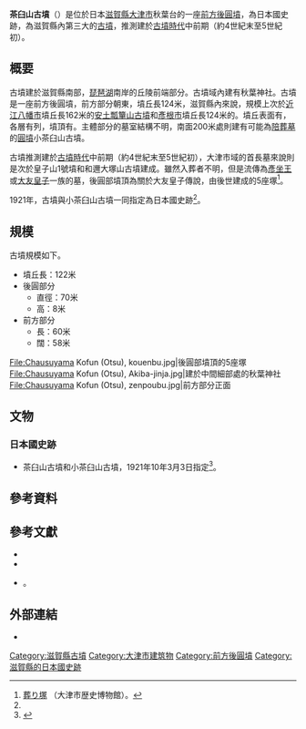 {{日本古墳
|名稱     = 茶臼山古墳
|圖片     = [[File:Chausuyama_Kofun_(Otsu),_zenkei.jpg|250px]]<br>左前方是後圓部分，右邊盡頭是前方部分
|所屬     =  
|所在地   = 日本[[滋賀縣|滋賀縣]][[大津市|大津市]]秋葉台
|形狀     = [[前方後圓墳|前方後圓墳]]
|規模     = 墳丘長122米
|建造時期 = [[古墳時代|古墳時代]]中前期（約4世紀末至5世紀初）
|墓室形態 =  
|被葬者   = [[彥坐王|彥坐王]]
|出土文物   = {{Link-ja|圓筒埴輪|円筒埴輪}}和{{Link-ja|形象埴輪|形象埴輪}}
|史跡指定 = 日本國史跡
|其他 = 
}}

'''茶臼山古墳'''（{{jpn|j=茶臼山古墳|hg=ちゃうすやまこふん|rm=Chausuyamakofun}}）是位於日本[[滋賀縣|滋賀縣]][[大津市|大津市]]秋葉台的一座[[前方後圓墳|前方後圓墳]]，為日本國史跡，為滋賀縣內第三大的[[古墳|古墳]]，推測建於[[古墳時代|古墳時代]]中前期（約4世紀末至5世紀初）。

== 概要 ==
古墳建於滋賀縣南部，[[琵琶湖|琵琶湖]]南岸的丘陵前端部分。古墳域內建有秋葉神社{{Sfn|茶臼山古墳-小茶臼山古墳（国指定史跡）}}。古墳是一座前方後圓墳，前方部分朝東，墳丘長124米，滋賀縣內來說，規模上次於[[近江八幡市|近江八幡市]]墳丘長162米的[[安土瓢簞山古墳|安土瓢簞山古墳]]和[[彥根市|彥根市]]墳丘長124米的{{Link-ja|荒神山古墳|荒神山古墳}}。墳丘表面有{{Link-ja|葺石|葺石}}，各層有{{Link-ja|圓筒埴輪|円筒埴輪}}列，墳頂有{{Link-ja|形象埴輪|形象埴輪}}{{Sfn|茶臼山古墳-小茶臼山古墳（国指定史跡）}}。主體部分的墓室結構不明{{Sfn|茶臼山古墳（平凡社）|1991年}}，南面200米處則建有可能為[[陪葬墓|陪葬墓]]的[[圓墳|圓墳]]小茶臼山古墳{{Sfn|茶臼山古墳（平凡社）|1991年}}{{Sfn|茶臼山古墳（平凡社）|1991年}}{{Sfn|茶臼山古墳-小茶臼山古墳（国指定史跡）}}。

古墳推測建於[[古墳時代|古墳時代]]中前期（約4世紀末至5世紀初）{{Sfn|茶臼山古墳-小茶臼山古墳（国指定史跡）}}，大津市域的首長墓來說則是次於皇子山1號墳和和邇大塚山古墳建成{{Sfn|茶臼山古墳（平凡社）|1991年}}。雖然入葬者不明，但是流傳為[[彥坐王|彥坐王]]或[[大友皇子|大友皇子]]一族的墓{{Sfn|茶臼山古墳-小茶臼山古墳（国指定史跡）}}，後圓部墳頂為關於大友皇子傳說，由後世建成的5座塚{{Sfn|茶臼山古墳-小茶臼山古墳（国指定史跡）}}<ref>[http://www.rekihaku.otsu.shiga.jp/db/jiten/data/134.html 葬り塚] {{Wayback|url=http://www.rekihaku.otsu.shiga.jp/db/jiten/data/134.html |date=20160314141602 }}（大津市歴史博物館）。</ref>。

1921年，古墳與小茶臼山古墳一同指定為日本國史跡<ref name="国指定"/>。

== 規模 ==
古墳規模如下{{Sfn|茶臼山古墳-小茶臼山古墳（国指定史跡）}}。
* 墳丘長：122米
* 後圓部分
** 直徑：70米
** 高：8米
* 前方部分
** 長：60米
** 闊：58米
<gallery>
File:Chausuyama Kofun (Otsu), kouenbu.jpg|後圓部墳頂的5座塚
File:Chausuyama Kofun (Otsu), Akiba-jinja.jpg|建於中間細部處的秋葉神社
File:Chausuyama Kofun (Otsu), zenpoubu.jpg|前方部分正面
</gallery>

== 文物 ==
=== 日本國史跡 ===
* 茶臼山古墳和小茶臼山古墳，1921年10年3月3日指定<ref name="国指定">{{日本國指定文化財等數據庫|401|1553|茶臼山古墳・小茶臼山古墳}}</ref>。

== 參考資料 ==
{{reflist}}

== 參考文獻 ==
* {{Cite book|editor=|author={{Link-ja|大塚初重|大塚初重}}|year=1989|chapter=茶臼山古墳 > 膳所茶臼山古墳|title=日本古墳大辞典|publisher={{Link-ja|東京堂出版|東京堂出版}}|isbn=4490102607|ref={{Harvid|膳所茶臼山古墳（古墳）|1989年}}}}
* {{Cite book|editor=|author=|year=1991|chapter=茶臼山古墳|title=日本歴史地名大系 25 滋賀県の地名|publisher=[[平凡社|平凡社]]|isbn=4582490255|ref={{Harvid|茶臼山古墳（平凡社）|1991年}}}}
* {{Cite book|editor=|author=|year=|url=https://kotobank.jp/word/%E8%8C%B6%E8%87%BC%E5%B1%B1%E5%8F%A4%E5%A2%B3-%E5%B0%8F%E8%8C%B6%E8%87%BC%E5%B1%B1%E5%8F%A4%E5%A2%B3-1444441|chapter=茶臼山古墳-小茶臼山古墳|title=国指定史跡ガイド|publisher=[[講談社|講談社]]|isbn=|ref={{Harvid|茶臼山古墳-小茶臼山古墳（国指定史跡）}}|access-date=2016-11-29|archive-date=2020-08-15|archive-url=https://web.archive.org/web/20200815102448/https://kotobank.jp/word/%E8%8C%B6%E8%87%BC%E5%B1%B1%E5%8F%A4%E5%A2%B3-%E5%B0%8F%E8%8C%B6%E8%87%BC%E5%B1%B1%E5%8F%A4%E5%A2%B3-1444441|dead-url=no}}。

== 外部連結 ==
{{Commonscat|Chausuyama Kofun (Otsu)|茶臼山古墳}}
* {{日本國指定文化財等數據庫|401|1553|茶臼山古墳・小茶臼山古墳}}

{{DEFAULTSORT:Chausuyamakofun}}
[[Category:滋賀縣古墳|Category:滋賀縣古墳]]
[[Category:大津市建筑物|Category:大津市建筑物]]
[[Category:前方後圓墳|Category:前方後圓墳]]
[[Category:滋賀縣的日本國史跡|Category:滋賀縣的日本國史跡]]